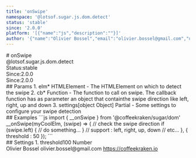```yaml
---
title: 'onSwipe'
namespace: '@lotsof.sugar.js.dom.detect'
status: 'stable'
since: '2.0.0'
platform: '[{"name":"js","description":""}]'
author: '{"name":"Olivier Bossel","email":"olivier.bossel@gmail.com","url":"https://coffeekraken.io"}'
---
```

<div class="docmap-mdx">
# onSwipe
<div class="_namespace">@lotsof.sugar.js.dom.detect</div>
<div class="_metas">
<div class="_status"><span class="_status-label">Status:</span><span class="_status-value -stable">stable</span></div>
<div class="_since"><span class="_since-label">Since:</span><span class="_since-value">2.0.0</span></div>
<div class="_since"><span class="_since-label">Since:</span><span class="_since-value">2.0.0</span></div>
</div>
<div class="_params">
## Params
1. <span class="_name">elm<span class="_required">*</span></span><span class="_default"></span> <span class="_type">HTMLElement</span>
   - The HTMLElement on which to detect the swipe
2. <span class="_name">cb<span class="_required">*</span></span><span class="_default"></span> <span class="_type">Function</span>
   - The function to call on swipe. The callback function has as parameter an object that containthe swipe direction like left, right, up and down
3. <span class="_name">settings</span><span class="_default">[object Object]</span> <span class="_type">Partial<IOnSwipeSettings></span>
   - Some settings to configure your swipe detection
</div>
<div class="_examples">
## Examples
```js
import { __onSwipe } from '@coffeekraken/sugar/dom'
__onSwipe(myCoolElm, (swipe) => {
	// check the swipe direction
	if (swipe.left) {
		// do something...
	}
	// support : left, right, up, down
	// etc...
}, {
	threshold : 50
});
```
</div>
<div class="_settings">
## Settings
1. <span class="_name">threshold</span><span class="_default">100</span> <span class="_type">Number</span>
</div>
<div class="_author">
<span class="_name">Olivier Bossel</span>
<span class="_email">olivier.bossel@gmail.com</span>
<a href="https://coffeekraken.io" target="_blank" class="_url">https://coffeekraken.io</a>
</div>
</div>